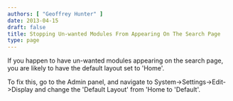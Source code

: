 ```yaml
---
authors: [ "Geoffrey Hunter" ]
date: 2013-04-15
draft: false
title: Stopping Un-wanted Modules From Appearing On The Search Page
type: page
---
```



If you happen to have un-wanted modules appearing on the search page, you are likely to have the default layout set to 'Home'.

To fix this, go to the Admin panel, and navigate to System->Settings->Edit->Display and change the 'Default Layout' from 'Home to 'Default'.
